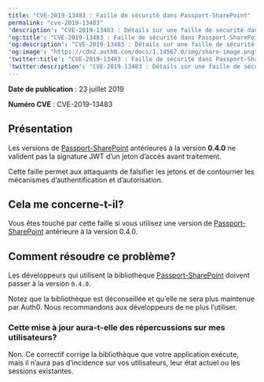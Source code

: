 ```yaml
---
title: "CVE-2019-13483 : Faille de sécurité dans Passport-SharePoint"
permalink: "cve-2019-13483"
'description': "CVE-2019-13483 : Détails sur une faille de sécurité dans Passport-SharePoint"
'og:title': "CVE-2019-13483 : Faille de sécurité dans Passport-SharePoint"
'og:description': "CVE-2019-13483 : Détails sur une faille de sécurité dans Passport-SharePoint"
'og:image': "https://cdn2.auth0.com/docs/1.14567.0/img/share-image.png"
'twitter:title': "CVE-2019-13483 : Faille de sécurité dans Passport-SharePoint"
'twitter:description': "CVE-2019-13483 : Détails sur une faille de sécurité dans Passport-SharePoint"
---
```


**Date de publication** : 23 juillet 2019

**Numéro CVE** : CVE-2019-13483

## Présentation

Les versions de [Passport-SharePoint](https://github.com/auth0/passport-sharepoint) antérieures à la version **0.4.0** ne valident pas la signature <Tooltip href="/docs/fr-ca/glossary?term=json-web-token" tip="Jeton Web JSON (JWT)
Format standard de jeton d’ID (et souvent de jeton d’accès) utilisé pour représenter en toute sécurité des demandes entre deux parties." cta="Voir le glossaire">JWT</Tooltip> d’un jeton d’accès avant traitement.

Cette faille permet aux attaquants de falsifier les jetons et de contourner les mécanismes d’authentification et d’autorisation.

## Cela me concerne-t-il?

Vous êtes touché par cette faille si vous utilisez une version de [Passport-SharePoint](https://github.com/auth0/passport-sharepoint) antérieure à la version 0.4.0.

## Comment résoudre ce problème?

Les développeurs qui utilisent la bibliothèque [Passport-SharePoint](https://github.com/auth0/passport-sharepoint) doivent passer à la version `0.4.0`.

Notez que la bibliothèque est déconseillée et qu’elle ne sera plus maintenue par Auth0. Nous recommandons aux développeurs de ne plus l’utiliser.

### Cette mise à jour aura-t-elle des répercussions sur mes utilisateurs?

Non. Ce correctif corrige la bibliothèque que votre application exécute, mais il n’aura pas d’incidence sur vos utilisateurs, leur état actuel ou les sessions existantes.
